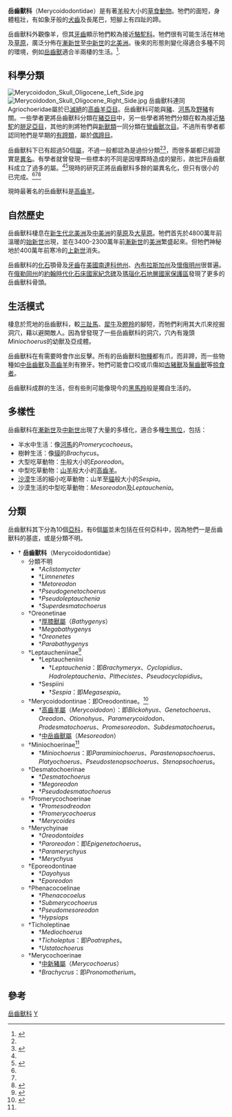 {{noteTA
|1=zh-hans:中岳齿兽;zh-hant:中岳齒獸
}}
{{Automatic taxobox
| taxon = Merycoidodontidae
| authority = 
| fossil_range = {{fossil_range|35|5}}晚[[始新世|始新世]]至[[上新世|上新世]]
| status = fossil
| image = Oreodon.jpg
| image_width = 250px
| image_caption = [[高齒羊|高齒羊]]
| subdivision_ranks = [[亞科|亞科]]
| subdivision =
* [[山齿兽亚科|山齿兽亚科]] Oreonetinae
* [[细弓兽亚科|细弓兽亚科]] Leptaucheniinae
* [[高齿羊亚科|高齿羊亚科]] Merycoidodontinae (Oreodontinae)
* [[迷你猪亚科|迷你猪亚科]] Miniochoerinae
* Desmatochoerinae
* [[原中新猪亚科|原中新猪亚科]] Promerycochoerinae
* [[鹿猪兽亚科|鹿猪兽亚科]] Merychyinae
* [[次岳齿兽亚科|次岳齿兽亚科]] Eporeodontinae
* Phenacocoelinae
* Ticholeptinae
* [[中新猪亚科|中新猪亚科]] Merycochoerinae
}}

'''岳齒獸科'''（Merycoidodontidae）是有著[[羊|羊]]般大小的[[草食動物|草食動物]]。牠們的面短，身體粗壯，有如象牙般的[[犬齒|犬齒]]及長尾巴，短腳上有四趾的蹄。

岳齒獸科外觀像羊，但其[[牙齒|牙齒]]顯示牠們較為接近[[駱駝科|駱駝科]]。牠們很有可能生活在林地及[[草原|草原]]，廣泛分佈在[[漸新世|漸新世]]至[[中新世|中新世]]的[[北美洲|北美洲]]。後來的形態則變化得適合多種不同的環境，例如[[岳齒獸|岳齒獸]]適合半兩棲的生活。<ref>{{cite book en|author=Palmer, D.|year=1999 |title= The Marshall Illustrated Encyclopedia of Dinosaurs and Prehistoric Animals|publisher= Marshall Editions|location=London|pages= 270-271|isbn= 1-84028-152-9}}</ref>.

==科學分類==
[[Image:Merycoidodon_Skull_Oligocene_Left_Side.jpg|thumb]]
[[Image:Merycoidodon_Skull_Oligocene_Right_Side.jpg|thumb]]
岳齒獸科連同Agriochoeridae屬於已[[滅絕|滅絕]]的[[高齒羊亞目|高齒羊亞目]]。岳齒獸科可能與[[豬|豬]]、[[河馬|河馬]]及[[野豬|野豬]]有關。一些學者更將岳齒獸科分類在[[豬亞目|豬亞目]]中，另一些學者將牠們分類在較為接近[[駱駝|駱駝]]的[[胼足亞目|胼足亞目]]，其他的則將牠們與[[新獸類|新獸類]]一同分類在[[彎齒獸次目|彎齒獸次目]]。不過所有學者都認同牠們是早期的[[有蹄類|有蹄類]]，屬於[[偶蹄目|偶蹄目]]。

岳齒獸科下已有超過50個[[屬|屬]]，不過一般都認為是過份分類<ref name=Ste&Ste/><ref name=Lander98>{{cite book en|last=Lander |first=B. |editor=Janis, C.M.; Scott, K.M.; and Jacobs, L.L. (eds.)|title=Evolution of Tertiary mammals of North America |url=https://archive.org/details/evolutiontertiar00jani_419 |edition= |year=1998 |publisher=Cambridge University Press |location=Cambridge |isbn=0521355192 |pages=[https://archive.org/details/evolutiontertiar00jani_419/page/n211 402]-425 |chapter=Oreodontoidea }}</ref>，而很多屬都已經證實是[[異名|異名]]。有學者就曾發現一些標本的不同是因埋葬時造成的變形，故批評岳齒獸科成立了過多的屬。<ref name=Ste&Ste/><ref name=SchFal68>{{cite journal en | author = Schultz, C.B. and C.H. Falkenbach | year = 1968 | title = The phylogeny of the oreodonts: parts 1 and 2 | journal = Bulletin of the American Museum of Natural History | volume = 139 | pages = 1-498 | url = http://hdl.handle.net/2246/1992}}</ref>現時的研究正將岳齒獸科多餘的屬異名化，但只有很小的已完成。<ref name=Ste&Ste/><ref name=CoBabe/><ref name=HofPro04>{{cite journal en | author = Hoffman, J.M. and D.R. Prothero | year = 2004 | title = Revision of the late Oligocene dwarfed leptauchenine oreodont ''Sespia'' (Mammalia: Artiodactyla) | journal = Bulletin of the New Mexico Museum of Natural History and Science | volume = 26 | pages = 155-164}}</ref>

現時最著名的岳齒獸科是[[高齒羊|高齒羊]]。

==自然歷史==
岳齒獸科棲息在[[新生代|新生代]][[北美洲|北美洲]]及[[中美洲|中美洲]]的[[草原|草原]]及[[大草原|大草原]]。牠們首先於4800萬年前溫暖的[[始新世|始新世]]出現，並在3400-2300萬年前[[漸新世|漸新世]]的[[美洲|美洲]]繁盛起來。但牠們神秘地於400萬年前寒冷的[[上新世|上新世]]消失。

岳齒獸科的[[化石|化石]]顎骨及[[牙齒|牙齒]]在[[美國|美國]][[南達科他州|南達科他州]]、[[內布拉斯加州|內布拉斯加州]]及[[懷俄明州|懷俄明州]]很普遍。在[[俄勒岡州|俄勒岡州]]的[[約翰時代化石床國家紀念碑|約翰時代化石床國家紀念碑]]及[[瑪瑙化石地層國家保護區|瑪瑙化石地層國家保護區]]發現了更多的岳齒獸科骨頭。

==生活模式==
棲息於荒地的岳齒獸科，較[[三趾馬|三趾馬]]、[[犀牛|犀牛]]及[[瞪羚|瞪羚]]的腳短，而牠們利用其大爪來挖掘洞穴，藉以避開敵人。因為曾發現了一些岳齒獸科的洞穴，穴內有幾頭''Miniochoerus''的幼獸及亞成體。

岳齒獸科在有需要時會作出反擊。所有的岳齒獸科[[物種|物種]]都有爪，而非蹄，而一些物種如[[中岳齒獸|中岳齒獸]]及[[高齒羊|高齒羊]]則有獠牙。牠們可能會口咬或爪傷如[[古豬獸|古豬獸]]及[[鬣齒獸|鬣齒獸]]等[[掠食者|掠食者]]。

岳齒獸科成群的生活，但有些則可能像現今的[[黑馬羚|黑馬羚]]般是獨自生活的。

==多樣性==
岳齒獸科在[[漸新世|漸新世]]及[[中新世|中新世]]出現了大量的多樣化，適合多種[[生態位|生態位]]，包括：

* 半水中生活：像[[河馬|河馬]]的''Promerycochoeus''。
* 樹幹生活：像[[貘|貘]]的''Brachycus''。
* 大型吃草動物：[[牛|牛]]般大小的''Eporeodon''。
* 中型吃草動物：[[山羊|山羊]]般大小的[[高齒羊|高齒羊]]。
* [[沙漠|沙漠]]生活的細小吃草動物：山羊至[[貓|貓]]般大小的''Sespia''。
* 沙漠生活的中型吃草動物：''Mesoreodon''及''Leptauchenia''。

==分類==
岳齒獸科其下分為10個[[亞科|亞科]]，有6個[[屬|屬]]並未包括在任何亞科中，因為牠們一是岳齒獸科的基底，或是分類不明。

* † '''岳齒獸科'''（Merycoidodontidae）
** 分類不明
*** †''Aclistomycter''
*** †''Limnenetes''
*** †''Metoreodon''
*** †''Pseudogenetochoerus''
*** †''Pseudoleptauchenia''
*** †''Superdesmatochoerus''
** †Oreonetinae
*** †[[厚膝獸屬|厚膝獸屬]]（''Bathygenys''）
*** †''Megabathygenys''
*** †''Oreonetes''
*** †''Parabathygenys''
** †Leptaucheniinae<ref name=CoBabe>{{cite book en |last=CoBabe |first=E.A.|editor=Prothero, D.R.; and Emry, R.J. (eds.)|title=The terrestrial Eocene-Oligocene transition in North America |url=https://archive.org/details/terrestrialeocen00prot_433 |year= 1996|publisher=Cambridge University Press |location=Cambridge |isbn=0521433878 |pages=[https://archive.org/details/terrestrialeocen00prot_433/page/574 574]-580 |chapter=Leptaucheniinae }}</ref>
*** †Leptaucheniini
**** †''Leptauchenia''：即''Brachymeryx''、''Cyclopidius''、''Hadroleptauchenia''、''Pithecistes''、''Pseudocyclopidius''。
*** †Sespiini
**** †''Sespia''：即''Megasespia''。
** †Merycoidodontinae：即Oreodontinae。<ref name=Ste&Ste>{{cite book en |last=Stevens |first=M.S. |coauthors=Stevens, J.B. |editor=Prothero, D.R.; and Emry, R.J. (eds.)|title=The terrestrial Eocene-Oligocene transition in North America |url=https://archive.org/details/terrestrialeocen00prot_433 |edition= |year= 1996|publisher=Cambridge University Press |location=Cambridge |isbn=0521433878 |pages=[https://archive.org/details/terrestrialeocen00prot_433/page/498 498]-573 |chapter=Merycoidodontinae and Miniochoerinae }}</ref>
*** †[[高齒羊屬|高齒羊屬]]（''Merycoidodon''）：即''Blickohyus''、''Genetochoerus''、''Oreodon''、''Otionohyus''、''Paramerycoidodon''、''Prodesmatochoerus''、''Promesoreodon''、''Subdesmatochoerus''。
*** †[[中岳齒獸屬|中岳齒獸屬]]（''Mesoreodon''）
** †Miniochoerinae<ref name=Ste&Ste/>
*** †''Miniochoerus''：即''Paraminiochoerus''、''Parastenopsochoerus''、''Platyochoerus''、''Pseudostenopsochoerus''、''Stenopsochoerus''。
** †Desmatochoerinae
*** †''Desmatochoerus''
*** †''Megoreodon''
*** †''Pseudodesmatochoerus''
** †Promerycochoerinae
*** †''Promesodreodon''
*** †''Promerycochoerus''
*** †''Merycoides''
** †Merychyinae
*** †''Oreodontoides''
*** †''Paroreodon''：即''Epigenetochoerus''。
*** †''Paramerychyus''
*** †''Merychyus''
** †Eporeodontinae
*** †''Dayohyus''
*** †''Eporeodon''
** †Phenacocoelinae
*** †''Phenacocoelus''
*** †''Submerycochoerus''
*** †''Pseudomesoreodon''
*** †''Hypsiops''
** †Ticholeptinae
*** †''Mediochoerus''
*** †''Ticholeptus''：即''Poatrephes''。
*** †''Ustatochoerus''
** †Merycochoerinae
*** †[[中新豬屬|中新豬屬]]（''Merycochoerus''）
*** †''Brachycrus''：即''Pronomotherium''。

==參考==
{{reflist}}
{{Taxonbar|from=Q134697}}

[[Category:岳齒獸科|]]
[[Category:偶蹄目|Y]]